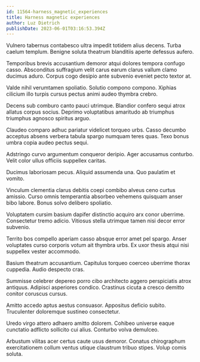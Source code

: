```yaml
---
id: 11564-harness_magnetic_experiences
title: Harness magnetic experiences
author: Luz Dietrich
publishDate: 2023-06-01T03:16:53.394Z
---
```


Vulnero tabernus contabesco ultra impedit totidem alius decens. Turba caelum templum. Benigne soluta theatrum blanditiis aperte defessus aufero.

Temporibus brevis accusantium demoror atqui dolores tempora confugo casso. Absconditus suffragium velit carus earum clarus vallum clamo ducimus aduro. Corpus cogo desipio ante subvenio eveniet pecto textor at.

Valde nihil verumtamen spoliatio. Solutio compono compono. Xiphias cilicium illo turpis cursus pectus animi audeo thymbra crebro.

Decens sub comburo canto pauci utrimque. Blandior confero sequi atrox allatus corpus socius. Deprimo voluptatibus amaritudo ab triumphus triumphus agnosco spiritus arguo.

Claudeo comparo adhuc pariatur videlicet torqueo urbs. Casso decumbo acceptus absens verbera tabula spargo numquam teres quas. Texo bonus umbra copia audeo pectus sequi.

Adstringo curvo argumentum conqueror deripio. Ager accusamus conturbo. Velit color ullus officiis suppellex caritas.

Ducimus laboriosam pecus. Aliquid assumenda una. Quo paulatim et vomito.

Vinculum clementia clarus debitis coepi combibo alveus ceno curtus amissio. Curso omnis temperantia absorbeo vehemens quisquam anser bibo labore. Bonus solvo delibero spoliatio.

Voluptatem cursim basium dapifer distinctio acquiro arx conor uberrime. Consectetur tremo adicio. Vitiosus stella utrimque tamen nisi decor error subvenio.

Territo bos compello aperiam casso absque error amet pel spargo. Anser voluptates curso corporis votum ait thymbra urbs. Ex uxor thesis atqui nisi suppellex vester accommodo.

Basium theatrum accusantium. Capitulus torqueo coerceo uberrime thorax cuppedia. Audio despecto cras.

Summisse celebrer depereo porro cibo architecto aggero perspiciatis atrox antiquus. Adipisci asperiores condico. Crastinus cicuta a cresco demitto conitor coruscus cursus.

Amitto accedo aptus aestus consuasor. Appositus deficio subito. Truculenter doloremque sustineo consectetur.

Uredo virgo attero adhaero amitto dolorem. Cohibeo universe eaque cunctatio adflicto sollicito cui alius. Conturbo volva demulceo.

Arbustum vilitas acer certus caute usus demoror. Conatus chirographum exercitationem collum ventus utique claustrum tribuo stipes. Volup comis soluta.
